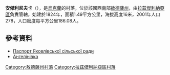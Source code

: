 {{expand|time=2016-08-28T13:45:21+00:00}}
{{expert-subject|time=2016-08-28T13:45:21+00:00}}
{{coord|46|53|33|N|29|56|45|E|scale:30000|display=title}}

'''安傑利尼夫卡'''（{{lang-uk|Ангелінівка}}），是[[烏克蘭|烏克蘭]]的村落，位於該國西南部[[敖德薩州|敖德薩州]]，由[[拉茲傑利納亞區|拉茲傑利納亞區]]負責管轄，始建於1824年，面積1.49平方公里，海拔高度16米，2001年人口278，人口密度每平方公里186.08人。

==參考資料==
*[http://rozdilna-rda.odessa.gov.ua/files/rozdilna-rda/files/PASPORT/pasport_yakovl_vs_ko_s_l_s_ko_radi_15doc.pdf Паспорт Яковлівської сільської ради] {{Wayback|url=http://rozdilna-rda.odessa.gov.ua/files/rozdilna-rda/files/PASPORT/pasport_yakovl_vs_ko_s_l_s_ko_radi_15doc.pdf |date=20190222054105 }}
* [http://w1.c1.rada.gov.ua/pls/z7502/A005?rf7571=23107 Ангелінівка]{{dead link|date=2017年12月 |bot=InternetArchiveBot |fix-attempted=yes }}

{{DEFAULTSORT:Ангелінівка}}
[[Category:敖德薩州村落|Category:敖德薩州村落]]
[[Category:拉茲傑利納亞區村落|Category:拉茲傑利納亞區村落]]


{{Odessa-geo-stub}}